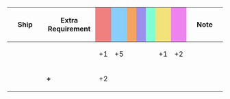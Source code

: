 {|class="wikitable" style="width:100%; text-align: center; vertical-align: middle;"
|-
! style="width: 20%;" | Ship
! style="width: 25%;" | Extra Requirement
! style="width: 5%; background-color: lightcoral;" | {{Firepower}}
! style="width: 5%; background-color: lightskyblue;" | {{Torpedo}}
! style="width: 5%; background-color: sandybrown;" | {{AA}}
! style="width: 5%; background-color: #9C8FEE;" | {{ASW}}
! style="width: 5%; background-color: #7fffd4;" | {{LOS}}
! style="width: 5%; background-color: #F2E279;" | {{Armor}}
! style="width: 5%; background-color: violet;" | {{Evasion}}
! style="width: 20%;" | Note
|-
! rowspan="2"|{{ShipLink|Tashkent}}<br/>{{ShipLink|Verniy}}
| style="text-align:left;" | 
| +1 || +5 || || || || +1 || +2
| style="text-align:left;" | 
|-
| style="text-align:left;" | '''+ {{Equipment/Link|130mm B-13 Twin Gun Mount}}''' 
| +2 || || || || || || 
| style="text-align:left;" | 
|}